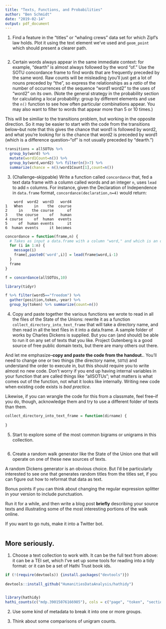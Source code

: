 ```yaml
---
title: "Texts, Functions, and Probabilities"
author: "Ben Schmidt"
date: "2019-02-14"
output: pdf_document
---
```



1. Find a feature in the "titles" or "whaling crews" data set for which Zipf's law holds. Plot it using the text element we've used and `geom_point` which should present a clearer path.


``` r

```

2. Certain words always appear in the same immediate context: for example, "dearth" is almost always followed by the word "of." Use the SOTU concordance frame to find words that are frequently preceded by the same word. Raw counts will be misleading (you'll just get a lot of nouns preceded by "the", so express the relationships as a *ratio* of the number of occurrences of the sequence "word1 word2" to the uses of "word2" on its own. (Note the general strategy in the probability section for calculating a local probability: group by different elements and use the `n()` function to see how often particular combinations appear. You may also want to filter to words that appear more than 5 or 10 times.)

This will be similiar to the transitions problem, but working in the opposite direction. So it may be easier to start with the code from the transitions below--but note that this gives the chance that word1 is followed by word2, and what you're looking for is the chance that word2 is preceded by word1 (which is a difference question--"of" is not usually preceded by "dearth.")

``` r

transitions = allSOTUs %>% 
  group_by(word) %>% 
  mutate(word1Count=n()) %>% 
  group_by(word,word2) %>% filter(n()>7) %>%
  summarize(chance = n()/word1Count[1],count=n())

```

3. (Challenge--skippable) Write a function called `concordance` that, fed a text data frame with a column called words and an integer `n`, uses `lead` to add `n` columns. For instance, given the Declaration of Independence in `data.frame` format, `concordance(declaration,n=4)` would return:

```
    word  word2  word3   word4
1   When     in    the  course
2     in    the course      of
3    the course     of   human
4 course     of  human  events
5     of  human events      it
6  human events     it becomes
```

``` r

concordance = function(frame,n) {
  # Takes as input a data.frame with a column "word," and which is an ordered representation of a text when read top to bottom.
  for (i in 1:n) {
    message(i)
    frame[,paste0('word',i)] = lead(frame$word,i-1)
  }
  frame
}

f = concordance(allSOTUs,10)

library(tidyr)

f %>% filter(word5=="freedom") %>%
  gather(position,token,-year) %>% 
  group_by(token) %>% summarize(count=n())
```

4. Copy and paste together the various functions we wrote to read in all the files of the State of the Unions: rewrite it as a function `collect_directory_into_text_frame` that will take a directory name, and then read in all the text files in it into a data.frame. A sample folder of works by Charles Dickens is supplied. But you can (and should) be able to run it on any set of texts that you like. Project Gutenberg is a good source of free public domain texts, but there are many others out there.

And let me emphasize--**copy and paste the code from the handout.**. You'll need to change one or two things (the directory name, `SOTU`) and understand the order to execute in, but this should require you to write almost no new code. Don't worry if you end up having internal variables in your function that are called things like "allSOTUs"; what matters is what comes out of the function, not what it looks like internally. Writing new code when existing code exists is *bad practice*.

Likewise, if you can wrangle the code for this from a classmate, feel free--if you do, though, acknowledge them and try to use a different folder of texts than them.

``` r

collect_directory_into_text_frame = function(dirname) {
   
}

```

5. Start to explore some of the most common bigrams or unigrams in this collection.

``` r

```

6. Create a random walk generator like the State of the Union one that will operate on one of these new sources of texts.

A random Dickens generator is an obvious choice. But I'd be particularly interested to see one that generates random titles from the titles set, if you can figure out how to reformat that data as text.

Bonus points if you can think about changing the regular expression splitter in your version to include punctuation.

Run it for a while, and then write a blog post **briefly** describing your source texts and illustrating some of the most interesting portions of the walk online.

If you want to go nuts, make it into a Twitter bot. 

``` r

```

## More seriously.

1. Choose a text collection to work with. It can be the full text from above: it can be a TEI set,
   which I've set up some tools for reading into a tidy format: or it can be a set of Hathi Trust book ids.


```r

if (!(require(devtools)) {install.packages("devtools")})
  
devtools::install_github("HumanitiesDataAnalysis/hathidy")


library(hathidy)
hathi_counts(c("mdp.39015076166985"), cols = c("page", "token", "section"))


```

2. Use some kind of metadata to break it into one or more groups.

3. Think about some comparisons of unigram counts.



